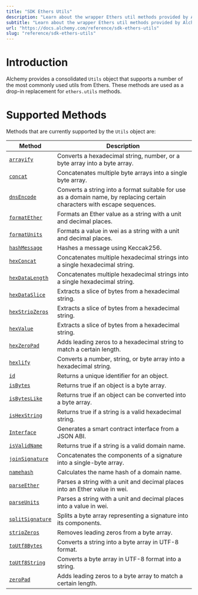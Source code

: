 ```yaml
---
title: "SDK Ethers Utils"
description: "Learn about the wrapper Ethers util methods provided by Alchemy SDK"
subtitle: "Learn about the wrapper Ethers util methods provided by Alchemy SDK"
url: "https://docs.alchemy.com/reference/sdk-ethers-utils"
slug: "reference/sdk-ethers-utils"
---
```


# Introduction

Alchemy provides a consolidated `Utils` object that supports a number of the most commonly used utils from Ethers. These methods are used as a drop-in replacement for `ethers.utils` methods.

# Supported Methods

Methods that are currently supported by the `Utils` object are:

| Method                                        | Description                                                                                                               |
| --------------------------------------------- | ------------------------------------------------------------------------------------------------------------------------- |
| [`arrayify`](/reference/arrayify)             | Converts a hexadecimal string, number, or a byte array into a byte array.                                                 |
| [`concat`](/reference/concat)                 | Concatenates multiple byte arrays into a single byte array.                                                               |
| [`dnsEncode`](/reference/dnsencode)           | Converts a string into a format suitable for use as a domain name, by replacing certain characters with escape sequences. |
| [`formatEther`](/reference/formatether)       | Formats an Ether value as a string with a unit and decimal places.                                                        |
| [`formatUnits`](/reference/formatunits)       | Formats a value in wei as a string with a unit and decimal places.                                                        |
| [`hashMessage`](/reference/hashmessage)       | Hashes a message using Keccak256.                                                                                         |
| [`hexConcat`](/reference/hexconcat)           | Concatenates multiple hexadecimal strings into a single hexadecimal string.                                               |
| [`hexDataLength`](/reference/hexdatalength)   | Concatenates multiple hexadecimal strings into a single hexadecimal string.                                               |
| [`hexDataSlice`](/reference/hexdataslice)     | Extracts a slice of bytes from a hexadecimal string.                                                                      |
| [`hexStripZeros`](/reference/hexstripzeros)   | Extracts a slice of bytes from a hexadecimal string.                                                                      |
| [`hexValue`](/reference/hexvalue)             | Extracts a slice of bytes from a hexadecimal string.                                                                      |
| [`hexZeroPad`](/reference/hexzeropad)         | Adds leading zeros to a hexadecimal string to match a certain length.                                                     |
| [`hexlify`](/reference/hexlify)               | Converts a number, string, or byte array into a hexadecimal string.                                                       |
| [`id`](/reference/id)                         | Returns a unique identifier for an object.                                                                                |
| [`isBytes`](/reference/isbytes)               | Returns true if an object is a byte array.                                                                                |
| [`isBytesLike`](/reference/isbyteslike)       | Returns true if an object can be converted into a byte array.                                                             |
| [`isHexString`](/reference/ishexstring)       | Returns true if a string is a valid hexadecimal string.                                                                   |
| [`Interface`](/reference/interface)           | Generates a smart contract interface from a JSON ABI.                                                                     |
| [`isValidName`](/reference/isvalidname)       | Returns true if a string is a valid domain name.                                                                          |
| [`joinSignature`](/reference/joinsignature)   | Concatenates the components of a signature into a single-byte array.                                                      |
| [`namehash`](/reference/namehash)             | Calculates the name hash of a domain name.                                                                                |
| [`parseEther`](/reference/parseether)         | Parses a string with a unit and decimal places into an Ether value in wei.                                                |
| [`parseUnits`](/reference/parseunits)         | Parses a string with a unit and decimal places into a value in wei.                                                       |
| [`splitSignature`](/reference/splitsignature) | Splits a byte array representing a signature into its components.                                                         |
| [`stripZeros`](/reference/stripzeros)         | Removes leading zeros from a byte array.                                                                                  |
| [`toUtf8Bytes`](/reference/toutf8bytes)       | Converts a string into a byte array in UTF-8 format.                                                                      |
| [`toUtf8String`](/reference/toutf8string)     | Converts a byte array in UTF-8 format into a string.                                                                      |
| [`zeroPad`](/reference/zeropad)               | Adds leading zeros to a byte array to match a certain length.                                                             |
